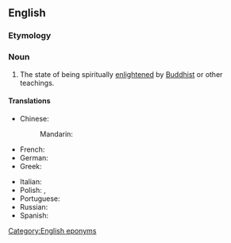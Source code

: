 ==English==

===Etymology===
{{suffix|Buddha|hood|lang=en}}

===Noun===
{{en-noun|-}}

# {{lb|zh|Buddhism}} The state of being spiritually [[enlightened]] by [[Buddhist]] or other teachings.

====Translations====
{{trans-top|state of being enlightened by Buddhist teachings}}
* Chinese:
*: Mandarin: {{t-needed|cmn}}
* French: {{t|fr|bouddhéité}}
* German: {{t-needed|de}}
* Greek: {{t|el|βουδότητα}}
{{trans-mid}}
* Italian: {{t|it|buddhità}}
* Polish: {{t|pl|stan buddy}}, {{t+|pl|oświecenie}}
* Portuguese: {{t-needed|pt}}
* Russian: {{t-needed|ru}}
* Spanish: {{t|es|budeidad}}
{{trans-bottom}}

[[Category:English eponyms]]